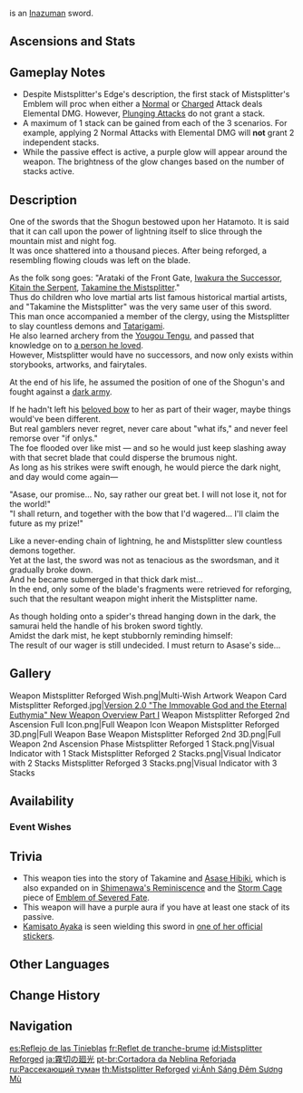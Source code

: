 {{Weapon Infobox
|id             = 11509
|image          = <gallery>
Weapon Mistsplitter Reforged.png|Base
Weapon Mistsplitter Reforged 2nd.png|2nd Ascension
</gallery>
|type           = Sword
|releaseDate    = 2021-07-21
|quality        = 5
|base_atk       = 48
|2nd_stat_type  = CRIT DMG
|2nd_stat       = 9.6%b
|series         = Inazuma
|obtain         = Weapon Event Wishes
|passive        = Mistsplitter's Edge
|effect         = Gain a (var1)% Elemental [[DMG Bonus]] for all elements and receive the might of the Mistsplitter's Emblem. At stack levels 1/2/3, Mistsplitter's Emblem provides a (var2)% Elemental DMG Bonus for the character's Elemental Type. The character will obtain 1 stack of Mistsplitter's Emblem in each of the following scenarios: Normal Attack deals Elemental DMG (stack lasts 5s), casting Elemental Burst (stack lasts 10s); Energy is less than 100% (stack disappears when Energy is full). Each stack's duration is calculated independently.
|eff_rank1_var1 = 12
|eff_rank2_var1 = 15
|eff_rank3_var1 = 18
|eff_rank4_var1 = 21
|eff_rank5_var1 = 24
|eff_rank1_var2 = 8/16/28
|eff_rank2_var2 = 10/20/35
|eff_rank3_var2 = 12/24/42
|eff_rank4_var2 = 14/28/49
|eff_rank5_var2 = 16/32/56
|eff_att1       = Elemental DMG Bonus
|eff_att2       = Energy
|eff_att3       = Effect Triggered by Normal Attack
}}
{{Description|A sword that blazes with a fierce violet light. The name "Reforged" comes from it having been broken once before.}}
{{Lang|'''Mistsplitter Reforged'''|ja=霧切の廻光|ja_rm=Kirigiri no Kaikou}} is an [[Inazuma]]n sword.

==Ascensions and Stats==
{{Weapon Ascensions and Stats
|ascendMat1 = Coral Branch of a Distant Sea
|ascendMat2 = Jeweled Branch of a Distant Sea
|ascendMat3 = Jade Branch of a Distant Sea
|ascendMat4 = Golden Branch of a Distant Sea
|bossMat1   = Chaos Gear
|bossMat2   = Chaos Axis
|bossMat3   = Chaos Oculus
|commonMat1 = Old Handguard
|commonMat2 = Kageuchi Handguard
|commonMat3 = Famed Handguard
}}

==Gameplay Notes==
* Despite Mistsplitter's Edge's description, the first stack of Mistsplitter's Emblem will proc when either a [[Normal Attack|Normal]] or [[Charged Attack|Charged]] Attack deals Elemental DMG. However, [[Plunging Attack]]s do not grant a stack.
* A maximum of 1 stack can be gained from each of the 3 scenarios. For example, applying 2 Normal Attacks with Elemental DMG will '''not''' grant 2 independent stacks.
* While the passive effect is active, a purple glow will appear around the weapon. The brightness of the glow changes based on the number of stacks active.

==Description==
One of the swords that the Shogun bestowed upon her Hatamoto. It is said that it can call upon the power of lightning itself to slice through the mountain mist and night fog.<br />
It was once shattered into a thousand pieces. After being reforged, a {{w|hamon}} resembling flowing clouds was left on the blade.

As the folk song goes: "Arataki of the Front Gate, [[Iwakura Michihiro|Iwakura the Successor]], [[Kitain Bunsou|Kitain the Serpent]], [[Takamine the Mistsplitter]]."<br />
Thus do children who love martial arts list famous historical martial artists, and "Takamine the Mistsplitter" was the very same user of this sword.<br />
This man once accompanied a member of the clergy, using the Mistsplitter to slay countless demons and [[Tatarigami]].<br />
He also learned archery from the [[Yougou Tengu]], and passed that knowledge on to [[Asase Hibiki|a person he loved]].<br />
However, Mistsplitter would have no successors, and now only exists within storybooks, artworks, and fairytales.

At the end of his life, he assumed the position of one of the Shogun's {{w|yoriki}} and fought against a [[cataclysm|dark army]].

If he hadn't left his [[Thundering Pulse|beloved bow]] to her as part of their wager, maybe things would've been different.<br />
But real gamblers never regret, never care about "what ifs," and never feel remorse over "if onlys."<br />
The foe flooded over like mist &mdash; and so he would just keep slashing away with that secret blade that could disperse the brumous night.<br />
As long as his strikes were swift enough, he would pierce the dark night, and day would come again&mdash;

"Asase, our promise... No, say rather our great bet. I will not lose it, not for the world!"<br />
"I shall return, and together with the bow that I'd wagered... I'll claim the future as my prize!"

Like a never-ending chain of lightning, he and Mistsplitter slew countless demons together.<br />
Yet at the last, the sword was not as tenacious as the swordsman, and it gradually broke down.<br />
And he became submerged in that thick dark mist...<br />
In the end, only some of the blade's fragments were retrieved for reforging, such that the resultant weapon might inherit the Mistsplitter name.

As though holding onto a spider's thread hanging down in the dark, the samurai held the handle of his broken sword tightly.<br />
Amidst the dark mist, he kept stubbornly reminding himself:<br />
The result of our wager is still undecided. I must return to Asase's side...

==Gallery==
<gallery>
Weapon Mistsplitter Reforged Wish.png|Multi-Wish Artwork
Weapon Card Mistsplitter Reforged.jpg|[https://www.hoyolab.com/article/568805 Version 2.0 "The Immovable God and the Eternal Euthymia" New Weapon Overview Part I]
Weapon Mistsplitter Reforged 2nd Ascension Full Icon.png|Full Weapon Icon
Weapon Mistsplitter Reforged 3D.png|Full Weapon Base
Weapon Mistsplitter Reforged 2nd 3D.png|Full Weapon 2nd Ascension Phase
Mistsplitter Reforged 1 Stack.png|Visual Indicator with 1 Stack
Mistsplitter Reforged 2 Stacks.png|Visual Indicator with 2 Stacks
Mistsplitter Reforged 3 Stacks.png|Visual Indicator with 3 Stacks
</gallery>

==Availability==
===Event Wishes===
{{Featured}}

==Trivia==
*This weapon ties into the story of Takamine and [[Asase Hibiki]], which is also expanded on in [[Shimenawa's Reminiscence]] and the [[Storm Cage]] piece of [[Emblem of Severed Fate]].
*This weapon will have a purple aura if you have at least one stack of its passive.
*[[Kamisato Ayaka]] is seen wielding this sword in [[:File:Icon Emoji HEYTEA Kamisato Ayaka 5.png|one of her official stickers]].

==Other Languages==
{{Flex|
===Weapon===
{{Other Languages
|en      = Mistsplitter Reforged
|zhs     = 雾切之回光
|zhs_rm  = Wùqiē zhī Huíguāng
|zht     = 霧切之回光
|zht_rm  = Wùqiē zhī Huíguāng
|zh_tl   = Mistcutter's Afterglow
|ja      = {{Rubi|霧|きり|切|ぎり|の|&nbsp;|廻|かい|光|こう}}
|ja_rm   = Kirigiri no Kaikou
|ja_tl   = Mistcutter's Afterglow
|zhja_note = {{zh|s=雾切|t=霧切|rm=Wùqiē}}/{{ja|霧切|Kirigiri}} = "mist" + "to cut"; {{zh|回光|Huíguāng}}/{{ja|廻光|Kaikou}} = "round, revolve, go around" + "light."
|ko      = 안개를 가르는 회광
|ko_tl   = The Reflection Which Cut Mist
|es      = Reflejo de las Tinieblas
|es_tl   = Reflection of the Darkness
|fr      = Reflet de tranche-brume
|fr_tl   = Reflection of Mist Slicer
|ru      = Рассекающий туман
|ru_tl   = Splitting the Mist
|ru_note = {{Lang|mini=1|ru=Рассекающий|ru_rm=Rassekayushchiy}} relates to the sword itself, not to the mist. In this case, {{Lang|mini=1|ru=Рассекающий туман|ru_rm=Rassekayushchiy tuman}} would mean "The Sword Which Splits (the) Mist" or "Splitting the Mist".
|th      = Mistsplitter Reforged
|vi      = Ánh Sáng Đêm Sương Mù
|vi_tl   = Light of the Foggy Night
|de      = Widerschein des Nebelsplitters
|de_tl   = Reflection of the Mistsplitter
|id      = Mistsplitter Reforged
|pt      = Cortadora da Neblina Reforjada
|pt_tl   = Reforged Mist Cutter
|tr      = Yeniden Dövülmüş Siskesen
|tr_tl   = 
|it      = Squarcianebbia riforgiata
|it_tl   = Reforged Mist-Tearer
}}
|
===Passive===
{{Other Languages
|en      = Mistsplitter's Edge
|zhs     = 雾切御腰物
|zhs_rm  = Wùqiē Yùyāo-wù
|zht     = 霧切御腰物
|zht_rm  = Wùqiē Yùyāo-wù
|zh_tl   = 
|ja      = 霧切の御腰物
|ja_rm   = Kirigiri no Okoshimono
|ja_tl   = Mistcutter's Sword
|ja_note = {{ja|腰物|Koshimono}} may refer to various objects worn on one's hip, most commonly swords, but also including ''{{w|inro}}'' and money pouches.
|ko      = 무절(霧切) 어검
|ko_tl   = Mistsplitting Sword
|es      = Vaina cortatinieblas
|es_tl   = Darkcutter Sheath
|es_note = ''Cortatinieblas'' is a {{w|portmanteau}} of ''corta'' ("it cuts") and ''tinieblas'' ("darkness," especially one caused by some kind of haze or smoke). The mention of the sheath may refer to the practice of ''{{w|iaijutsu}}'', or quick draw (and subsequent sheathing) of a ''{{w|katana}}''. Multiple characters from [[Inazuma]] appear to be practitioners of ''iaijutsu''.
|fr      = Fourreau de tranche-brume
|fr_tl   = Sheath of Mist Slicer
|ru      = Лезвие рассекателя тумана
|ru_tl   = Mistcutter's Edge
|th      = Mistsplitter's Edge
|vi      = Linh Vật Cắt Sương
|vi_tl   = 
|de      = Nebelspaltertuch
|de_tl   = 
|id      = Mistsplitter's Edge
|pt      = Bainha Quebra-nuvens
|pt_tl   = 
|tr      = Siskesen Kılıç Kını
|tr_tl   = 
|it      = Vantaggio della Squarcianebbia
|it_tl   = 
}}
}}

==Change History==
{{Change History|2.0}}

==Navigation==
{{Weapons by Series Navbox|series=Inazuma}}
{{Weapon Navbox|type=Swords}}

[[es:Reflejo de las Tinieblas]]
[[fr:Reflet de tranche-brume]]
[[id:Mistsplitter Reforged]]
[[ja:霧切の廻光]]
[[pt-br:Cortadora da Neblina Reforjada]]
[[ru:Рассекающий туман]]
[[th:Mistsplitter Reforged]]
[[vi:Ánh Sáng Đêm Sương Mù]]